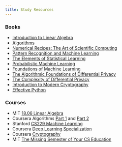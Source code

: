 ```yaml
---
title: Study Resources
---
```


### Books

-   [Introduction to Linear Algebra](https://math.mit.edu/~gs/linearalgebra/ila6/indexila6.html)
-   [Algorithms](https://algs4.cs.princeton.edu)
-   [Numerical Recipes: The Art of Scientific Computing](https://numerical.recipes/book.html)
-   [Pattern Recognition and Machine Learning](https://www.microsoft.com/en-us/research/people/cmbishop/prml-book/)
-   [The Elements of Statistical Learning](https://hastie.su.domains/ElemStatLearn/)
-   [Probabilistic Machine Learning](https://github.com/probml/pml-book)
-   [Foundations of Machine Learning](https://cs.nyu.edu/~mohri/mlbook/)
-   [The Algorithmic Foundations of Differential Privacy](https://www.cis.upenn.edu/~aaroth/Papers/privacybook.pdf)
-   [The Complexity of Differential Privacy](https://scholar.harvard.edu/files/salil/files/manuscript_2017.pdf)
-   [Introduction to Modern Cryptography](https://www.cs.umd.edu/~jkatz/imc.html)
-   [Effective Python](https://effectivepython.com)

### Courses

-   MIT [18.06 Linear Algebra](https://ocw.mit.edu/courses/18-06sc-linear-algebra-fall-2011/pages/resource-index/)
-   Coursera Algorithms [Part 1](https://www.coursera.org/learn/algorithms-part1) and [Part 2](https://www.coursera.org/learn/algorithms-part2)
-   Stanford [CS229 Machine Learning](https://cs229.stanford.edu)
-   Coursera [Deep Learning Specialization](https://www.coursera.org/specializations/deep-learning)
-   Coursera [Cryptography](https://www.coursera.org/learn/cryptography)
-   MIT [The Missing Semester of Your CS Education](https://missing.csail.mit.edu/)